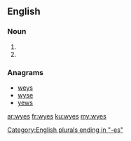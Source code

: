 ==English==

===Noun===
{{head|en|plural}}

# {{plural of|wye|lang=en}}
# {{plural of|wy|lang=en}}

===Anagrams===
* [[weys#English|weys]]
* [[wyse#English|wyse]]
* [[yews#English|yews]]

[[Category:English plurals ending in "-es"]]

[[ar:wyes]]
[[fr:wyes]]
[[ku:wyes]]
[[my:wyes]]
